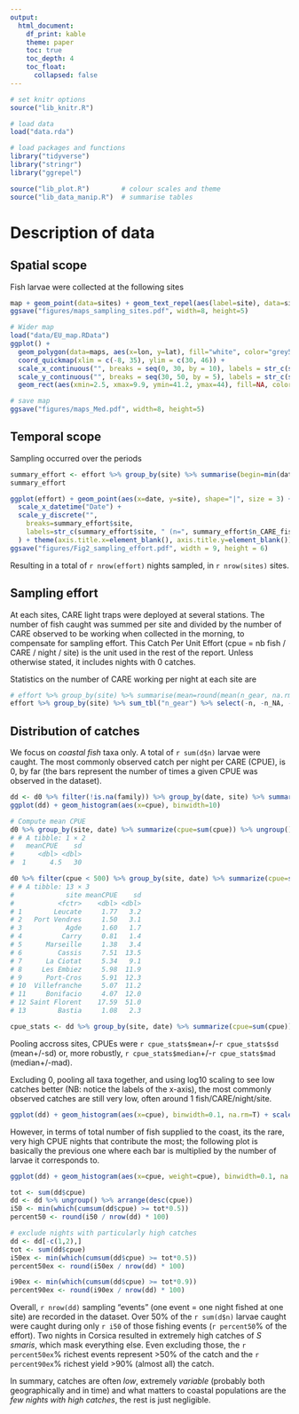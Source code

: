 ```yaml
---
output: 
  html_document:
    df_print: kable
    theme: paper
    toc: true
    toc_depth: 4
    toc_float:
      collapsed: false
---
```


```r
# set knitr options
source("lib_knitr.R")

# load data
load("data.rda")

# load packages and functions
library("tidyverse")
library("stringr")
library("ggrepel")

source("lib_plot.R")        # colour scales and theme
source("lib_data_manip.R")  # summarise tables
```

# Description of data


## Spatial scope

Fish larvae were collected at the following sites

```r
map + geom_point(data=sites) + geom_text_repel(aes(label=site), data=sites, size=3.5, segment.alpha=0.7) + coord_quickmap(xlim = c(3, 10))
ggsave("figures/maps_sampling_sites.pdf", width=8, height=5)

# Wider map
load("data/EU_map.RData")
ggplot() + 
  geom_polygon(data=maps, aes(x=lon, y=lat), fill="white", color="grey50", size=0.25) +
  coord_quickmap(xlim = c(-8, 35), ylim = c(30, 46)) +
  scale_x_continuous("", breaks = seq(0, 30, by = 10), labels = str_c(seq(0, 30, by = 10), "°E")) +
  scale_y_continuous("", breaks = seq(30, 50, by = 5), labels = str_c(seq(30, 50, by = 5), "°N"), expand=c(0,0)) + 
  geom_rect(aes(xmin=2.5, xmax=9.9, ymin=41.2, ymax=44), fill=NA, color="grey30", size=1.5)

# save map
ggsave("figures/maps_Med.pdf", width=8, height=5)


```

## Temporal scope

Sampling occurred over the periods

```r
summary_effort <- effort %>% group_by(site) %>% summarise(begin=min(date), end=max(date, na.rm=T), n_nights_sampled=length(unique(date)), `n_CARE_fished`=sum(n_gear, na.rm=T)) %>% ungroup() %>% arrange(site)
summary_effort
```

```r
ggplot(effort) + geom_point(aes(x=date, y=site), shape="|", size = 3) +
  scale_x_datetime("Date") +
  scale_y_discrete("",
    breaks=summary_effort$site,
    labels=str_c(summary_effort$site, " (n=", summary_effort$n_CARE_fished, ")")
  ) + theme(axis.title.x=element_blank(), axis.title.y=element_blank()) + theme_gray(base_size = 14) 
ggsave("figures/Fig2_sampling_effort.pdf", width = 9, height = 6)

```

Resulting in a total of `r nrow(effort)` nights sampled, in `r nrow(sites)` sites.

## Sampling effort

At each sites, CARE light traps were deployed at several stations. The number of fish caught was summed per site and divided by the number of CARE observed to be working when collected in the morning, to compensate for sampling effort. This Catch Per Unit Effort (cpue = nb fish / CARE / night / site) is the unit used in the rest of the report. Unless otherwise stated, it includes nights with 0 catches.

Statistics on the number of CARE working per night at each site are

```r
# effort %>% group_by(site) %>% summarise(mean=round(mean(n_gear, na.rm=T),1), median=median(n_gear, na.rm=T), min=min(n_gear, na.rm=T), max=max(n_gear, na.rm=T)) %>% ungroup() %>% arrange(site)
effort %>% group_by(site) %>% sum_tbl("n_gear") %>% select(-n, -n_NA, -starts_with("q"))
```

## Distribution of catches

We focus on *coastal fish* taxa only. A total of `r sum(d$n)` larvae were caught. The most commonly observed catch per night per CARE (CPUE), is 0, by far (the bars represent the number of times a given CPUE was observed in the dataset).

```r
dd <- d0 %>% filter(!is.na(family)) %>% group_by(date, site) %>% summarise(cpue=sum(cpue))
ggplot(dd) + geom_histogram(aes(x=cpue), binwidth=10)

# Compute mean CPUE
d0 %>% group_by(site, date) %>% summarize(cpue=sum(cpue)) %>% ungroup() %>% summarize(meanCPUE=mean(cpue, trim = 0), sd = sd(cpue))
# # A tibble: 1 × 2
#   meanCPUE    sd
#      <dbl> <dbl>
#  1      4.5   30

d0 %>% filter(cpue < 500) %>% group_by(site, date) %>% summarize(cpue=sum(cpue)) %>% group_by(site) %>% summarize(meanCPUE=mean(cpue, trim = 0.0), sd = sd(cpue))
# # A tibble: 13 × 3
#             site meanCPUE    sd
#           <fctr>    <dbl> <dbl>
# 1        Leucate     1.77   3.2
# 2   Port Vendres     1.50   3.1
# 3           Agde     1.60   1.7
# 4          Carry     0.81   1.4
# 5      Marseille     1.38   3.4
# 6         Cassis     7.51  13.5
# 7      La Ciotat     5.34   9.1
# 8     Les Embiez     5.98  11.9
# 9      Port-Cros     5.91  12.3
# 10  Villefranche     5.07  11.2
# 11     Bonifacio     4.07  12.0
# 12 Saint Florent    17.59  51.0
# 13        Bastia     1.08   2.3

cpue_stats <- dd %>% group_by(site, date) %>% summarize(cpue=sum(cpue)) %>% ungroup() %>% summarize(mean=mean(cpue), sd=sd(cpue), median=median(cpue), mad=mad(cpue))
```

Pooling accross sites, CPUEs were `r cpue_stats$mean`+/-`r cpue_stats$sd` (mean+/-sd) or, more robustly, `r cpue_stats$median`+/-`r cpue_stats$mad` (median+/-mad).


Excluding 0, pooling all taxa together, and using log10 scaling to see low catches better (NB: notice the labels of the x-axis), the most commonly observed catches are still very low, often around 1 fish/CARE/night/site.

```r
ggplot(dd) + geom_histogram(aes(x=cpue), binwidth=0.1, na.rm=T) + scale_x_continuous(breaks=c(0, 1, 10, 100, 1000), trans="log10")
```

However, in terms of total number of fish supplied to the coast, its the rare, very high CPUE nights that contribute the most; the following plot is basically the previous one where each bar is multiplied by the number of larvae it corresponds to.

```r
ggplot(dd) + geom_histogram(aes(x=cpue, weight=cpue), binwidth=0.1, na.rm=T) + scale_x_continuous(breaks=c(0, 1, 10, 100, 1000), trans="log10") + labs(y="number of larvae")
```

```r
tot <- sum(dd$cpue)
dd <- dd %>% ungroup() %>% arrange(desc(cpue))
i50 <- min(which(cumsum(dd$cpue) >= tot*0.5))
percent50 <- round(i50 / nrow(dd) * 100)

# exclude nights with particularly high catches
dd <- dd[-c(1,2),]
tot <- sum(dd$cpue)
i50ex <- min(which(cumsum(dd$cpue) >= tot*0.5))
percent50ex <- round(i50ex / nrow(dd) * 100)

i90ex <- min(which(cumsum(dd$cpue) >= tot*0.9))
percent90ex <- round(i90ex / nrow(dd) * 100)
```

Overall, `r nrow(dd)` sampling "events" (one event = one night fished at one site) are recorded in the dataset. Over 50% of the `r sum(d$n)` larvae caught were caught during only `r i50` of those fishing events (`r percent50`% of the effort). Two nights in Corsica resulted in extremely high catches of *S smaris*, which mask everything else. Even excluding those, the `r percent50ex`% richest events represent >50% of the catch and the `r percent90ex`% richest yield >90% (almost all) the catch.

In summary, catches are often *low*, extremely *variable* (probably both geographically and in time) and what matters to coastal populations are the *few nights with high catches*, the rest is just negligible.
